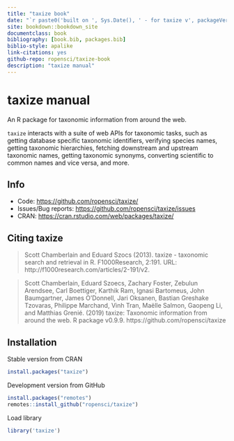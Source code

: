 ```yaml
--- 
title: "taxize book"
date: "`r paste0('built on ', Sys.Date(), ' - for taxize v', packageVersion('taxize'))`"
site: bookdown::bookdown_site
documentclass: book
bibliography: [book.bib, packages.bib]
biblio-style: apalike
link-citations: yes
github-repo: ropensci/taxize-book
description: "taxize manual"
---
```


# taxize manual

An R package for taxonomic information from around the web. 

`taxize` interacts with a suite of web APIs for taxonomic tasks,
such as getting database specific taxonomic identifiers, verifying
species names, getting taxonomic hierarchies, fetching downstream and
upstream taxonomic names, getting taxonomic synonyms, converting
scientific to common names and vice versa, and more.

## Info

* Code: <https://github.com/ropensci/taxize/>
* Issues/Bug reports: <https://github.com/ropensci/taxize/issues>
* CRAN: <https://cran.rstudio.com/web/packages/taxize/>

## Citing taxize

> Scott Chamberlain and Eduard Szocs (2013). taxize - taxonomic search
> and retrieval in R. F1000Research, 2:191. URL:
> http://f1000research.com/articles/2-191/v2.

> Scott Chamberlain, Eduard Szoecs, Zachary Foster, Zebulun Arendsee,
> Carl Boettiger, Karthik Ram, Ignasi Bartomeus, John Baumgartner,
> James O'Donnell, Jari Oksanen, Bastian Greshake Tzovaras,
> Philippe Marchand, Vinh Tran, Maëlle Salmon, Gaopeng Li,
> and Matthias Grenié. (2019) taxize: Taxonomic information from
> around the web. R package v0.9.9. https://github.com/ropensci/taxize

## Installation

Stable version from CRAN

```r
install.packages("taxize")
```

Development version from GitHub

```r
install.packages("remotes")
remotes::install_github("ropensci/taxize")
```

Load library

```r
library('taxize')
```
